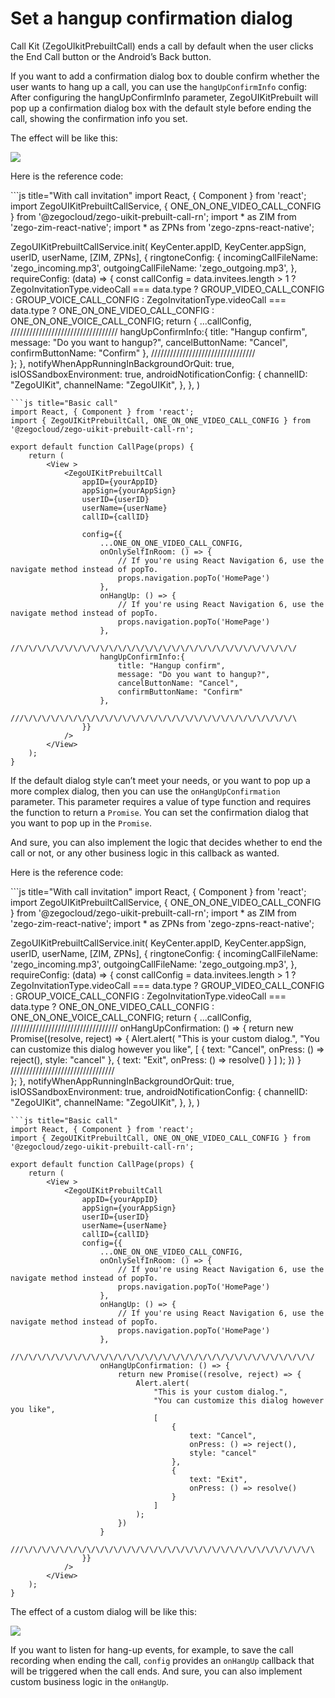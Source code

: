 # Set a hangup confirmation dialog


Call Kit (ZegoUIkitPrebuiltCall) ends a call by default when the user clicks the End Call button or the Android’s Back button.

If you want to add a confirmation dialog box to double confirm whether the user wants to hang up a call, you can use the `hangUpConfirmInfo` config: After configuring the hangUpConfirmInfo parameter, ZegoUIKitPrebuilt will pop up a confirmation dialog box with the default style before ending the call, showing the confirmation info you set.

The effect will be like this:

<Frame width="200" height="auto" caption="">
  <img src="https://doc-media.zego.im/sdk-doc/Pics/ZegoUIKit/Flutter/hangup_confirm.gif" />
</Frame>

Here is the reference code:

<CodeGroup>
```js title="With call invitation"
import React, { Component } from 'react';
import ZegoUIKitPrebuiltCallService, {  ONE_ON_ONE_VIDEO_CALL_CONFIG } from '@zegocloud/zego-uikit-prebuilt-call-rn';
import * as ZIM from 'zego-zim-react-native';
import * as ZPNs from 'zego-zpns-react-native';

ZegoUIKitPrebuiltCallService.init(
    KeyCenter.appID,
    KeyCenter.appSign,
    userID,
    userName,
    [ZIM, ZPNs],
    {
        ringtoneConfig: {
            incomingCallFileName: 'zego_incoming.mp3',
            outgoingCallFileName: 'zego_outgoing.mp3',
        },
        requireConfig: (data) => {
            const callConfig =
                data.invitees.length > 1
                    ? ZegoInvitationType.videoCall === data.type
                        ? GROUP_VIDEO_CALL_CONFIG
                        : GROUP_VOICE_CALL_CONFIG
                    : ZegoInvitationType.videoCall === data.type
                        ? ONE_ON_ONE_VIDEO_CALL_CONFIG
                        : ONE_ON_ONE_VOICE_CALL_CONFIG;
            return {
                ...callConfig,
                //\/\/\/\/\/\/\/\/\/\/\/\/\/\/\/\/\/\/\/\/\/\/\/\/\/\/\/\/\/\/\/\/
                hangUpConfirmInfo:{
                    title: "Hangup confirm",
                    message: "Do you want to hangup?",
                    cancelButtonName: "Cancel",
                    confirmButtonName: "Confirm"
                },
                ///\/\/\/\/\/\/\/\/\/\/\/\/\/\/\/\/\/\/\/\/\/\/\/\/\/\/\/\/\/\/\
            };
        },
        notifyWhenAppRunningInBackgroundOrQuit: true,
        isIOSSandboxEnvironment: true,
        androidNotificationConfig: {
            channelID: "ZegoUIKit",
            channelName: "ZegoUIKit",
        },
    },
)
```
```js title="Basic call"
import React, { Component } from 'react';
import { ZegoUIKitPrebuiltCall, ONE_ON_ONE_VIDEO_CALL_CONFIG } from '@zegocloud/zego-uikit-prebuilt-call-rn';

export default function CallPage(props) {
    return (
        <View >
            <ZegoUIKitPrebuiltCall
                appID={yourAppID}
                appSign={yourAppSign}
                userID={userID}
                userName={userName}
                callID={callID}
                
                config={{
                    ...ONE_ON_ONE_VIDEO_CALL_CONFIG,
                    onOnlySelfInRoom: () => {
                        // If you're using React Navigation 6, use the navigate method instead of popTo.
                        props.navigation.popTo('HomePage')
                    },
                    onHangUp: () => {
                        // If you're using React Navigation 6, use the navigate method instead of popTo.
                        props.navigation.popTo('HomePage')
                    },
                    //\/\/\/\/\/\/\/\/\/\/\/\/\/\/\/\/\/\/\/\/\/\/\/\/\/\/\/\/\/\/\/
                    hangUpConfirmInfo:{
                        title: "Hangup confirm",
                        message: "Do you want to hangup?",
                        cancelButtonName: "Cancel",
                        confirmButtonName: "Confirm"
                    },
                    ///\/\/\/\/\/\/\/\/\/\/\/\/\/\/\/\/\/\/\/\/\/\/\/\/\/\/\/\/\/\/\
                }}
            />
        </View>
    );
}
```
</CodeGroup>

If the default dialog style can’t meet your needs, or you want to pop up a more complex dialog, then you can use the `onHangUpConfirmation` parameter. This parameter requires a value of type function and requires the function to return a `Promise`. You can set the confirmation dialog that you want to pop up in the `Promise`.

And sure, you can also implement the logic that decides whether to end the call or not, or any other business logic in this callback as wanted.

Here is the reference code:

<CodeGroup>
```js title="With call invitation"
import React, { Component } from 'react';
import ZegoUIKitPrebuiltCallService, { ONE_ON_ONE_VIDEO_CALL_CONFIG } from '@zegocloud/zego-uikit-prebuilt-call-rn';
import * as ZIM from 'zego-zim-react-native';
import * as ZPNs from 'zego-zpns-react-native';

ZegoUIKitPrebuiltCallService.init(
    KeyCenter.appID,
    KeyCenter.appSign,
    userID,
    userName,
    [ZIM, ZPNs],
    {
        ringtoneConfig: {
            incomingCallFileName: 'zego_incoming.mp3',
            outgoingCallFileName: 'zego_outgoing.mp3',
        },
        requireConfig: (data) => {
            const callConfig =
                data.invitees.length > 1
                    ? ZegoInvitationType.videoCall === data.type
                        ? GROUP_VIDEO_CALL_CONFIG
                        : GROUP_VOICE_CALL_CONFIG
                    : ZegoInvitationType.videoCall === data.type
                        ? ONE_ON_ONE_VIDEO_CALL_CONFIG
                        : ONE_ON_ONE_VOICE_CALL_CONFIG;
            return {
                ...callConfig,
                //\/\/\/\/\/\/\/\/\/\/\/\/\/\/\/\/\/\/\/\/\/\/\/\/\/\/\/\/\/\/\/\/
                onHangUpConfirmation: () => {
                    return new Promise((resolve, reject) => {
                        Alert.alert(
                            "This is your custom dialog.",
                            "You can customize this dialog however you like",
                            [
                                {
                                    text: "Cancel",
                                    onPress: () => reject(),
                                    style: "cancel"
                                },
                                {
                                    text: "Exit",
                                    onPress: () => resolve()
                                }
                            ]
                        );
                    })
                }
                ///\/\/\/\/\/\/\/\/\/\/\/\/\/\/\/\/\/\/\/\/\/\/\/\/\/\/\/\/\/\/\
            };
        },
        notifyWhenAppRunningInBackgroundOrQuit: true,
        isIOSSandboxEnvironment: true,
        androidNotificationConfig: {
            channelID: "ZegoUIKit",
            channelName: "ZegoUIKit",
        },
    },
)
```
```js title="Basic call"
import React, { Component } from 'react';
import { ZegoUIKitPrebuiltCall, ONE_ON_ONE_VIDEO_CALL_CONFIG } from '@zegocloud/zego-uikit-prebuilt-call-rn';

export default function CallPage(props) {
    return (
        <View >
            <ZegoUIKitPrebuiltCall
                appID={yourAppID}
                appSign={yourAppSign}
                userID={userID}
                userName={userName}
                callID={callID}
                config={{
                    ...ONE_ON_ONE_VIDEO_CALL_CONFIG,
                    onOnlySelfInRoom: () => {
                        // If you're using React Navigation 6, use the navigate method instead of popTo.
                        props.navigation.popTo('HomePage')
                    },
                    onHangUp: () => {
                        // If you're using React Navigation 6, use the navigate method instead of popTo.
                        props.navigation.popTo('HomePage')
                    },
                    //\/\/\/\/\/\/\/\/\/\/\/\/\/\/\/\/\/\/\/\/\/\/\/\/\/\/\/\/\/\/\/\/\/
                    onHangUpConfirmation: () => {
                        return new Promise((resolve, reject) => {
                            Alert.alert(
                                "This is your custom dialog.",
                                "You can customize this dialog however you like",
                                [
                                    {
                                        text: "Cancel",
                                        onPress: () => reject(),
                                        style: "cancel"
                                    },
                                    {
                                        text: "Exit",
                                        onPress: () => resolve()
                                    }
                                ]
                            );
                        })
                    }
                    ///\/\/\/\/\/\/\/\/\/\/\/\/\/\/\/\/\/\/\/\/\/\/\/\/\/\/\/\/\/\/\/\/\
                }}
            />
        </View>
    );
}
```
</CodeGroup>

The effect of a custom dialog will be like this: 

<Frame width="200" height="auto" caption="">
  <img src="https://doc-media.zego.im/sdk-doc/Pics/ZegoUIKit/Flutter/hangup_custom.gif" />
</Frame>

If you want to listen for hang-up events, for example, to save the call recording when ending the call, `config` provides an `onHangUp` callback that will be triggered when the call ends. And sure, you can also implement custom business logic in the `onHangUp`.
